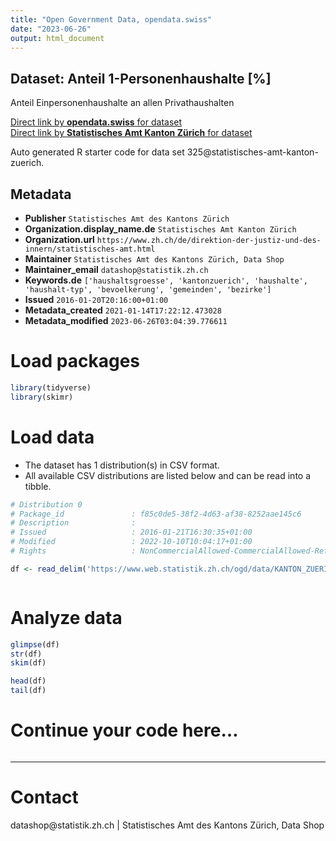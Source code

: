```yaml
---
title: "Open Government Data, opendata.swiss"
date: "2023-06-26"
output: html_document
---
```


## Dataset: Anteil 1-Personenhaushalte [%]

Anteil Einpersonenhaushalte an allen Privathaushalten

[Direct link by **opendata.swiss** for dataset](https://opendata.swiss/de/dataset/anteil-1-personenhaushalte)<br>
[Direct link by **Statistisches Amt Kanton Zürich** for dataset](https://www.zh.ch/de/politik-staat/gemeinden/gemeindeportraet.html)

Auto generated R starter code for data set 325@statistisches-amt-kanton-zuerich.

## Metadata

- **Publisher** `Statistisches Amt des Kantons Zürich`
- **Organization.display_name.de** `Statistisches Amt Kanton Zürich`
- **Organization.url** `https://www.zh.ch/de/direktion-der-justiz-und-des-innern/statistisches-amt.html`
- **Maintainer** `Statistisches Amt des Kantons Zürich, Data Shop`
- **Maintainer_email** `datashop@statistik.zh.ch`
- **Keywords.de** `['haushaltsgroesse', 'kantonzuerich', 'haushalte', 'haushalt-typ', 'bevoelkerung', 'gemeinden', 'bezirke']`
- **Issued** `2016-01-20T20:16:00+01:00`
- **Metadata_created** `2021-01-14T17:22:12.473028`
- **Metadata_modified** `2023-06-26T03:04:39.776611`


# Load packages

```r

library(tidyverse)
library(skimr)

```

# Load data

-   The dataset has 1 distribution(s) in CSV format.
-   All available CSV distributions are listed below and can be read into a tibble.

```r

# Distribution 0
# Package_id               : f85c0de5-38f2-4d63-af38-8252aae145c6
# Description              : 
# Issued                   : 2016-01-21T16:30:35+01:00
# Modified                 : 2022-10-10T10:04:17+01:00
# Rights                   : NonCommercialAllowed-CommercialAllowed-ReferenceRequired

df <- read_delim('https://www.web.statistik.zh.ch/ogd/data/KANTON_ZUERICH_470.csv')



```

# Analyze data

```r

glimpse(df)
str(df)
skim(df)

head(df)
tail(df)

```

# Continue your code here...

```r

```

------------------------------------------------------------------------

# Contact

datashop@statistik.zh.ch | Statistisches Amt des Kantons Zürich, Data Shop
